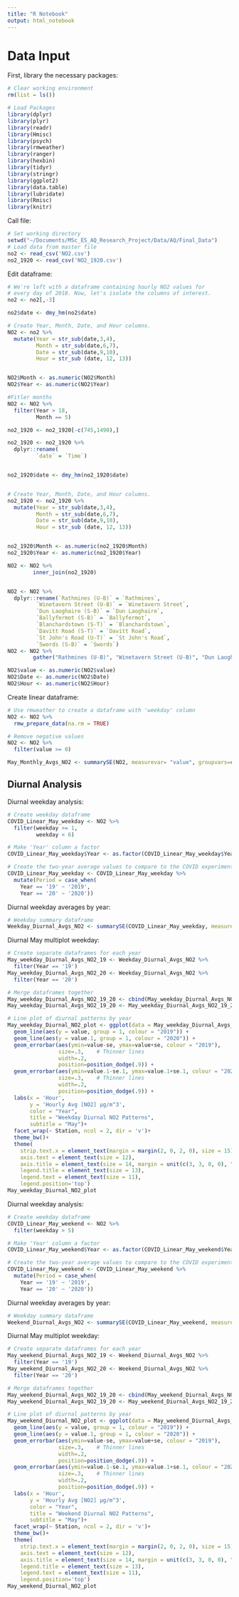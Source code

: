 ```yaml
---
title: "R Notebook"
output: html_notebook
---
```


# Data Input 

First, library the necessary packages:
```r
# Clear working environment
rm(list = ls())

# Load Packages
library(dplyr)
library(plyr)
library(readr)
library(Hmisc)
library(psych)
library(rmweather)
library(ranger)
library(hexbin)
library(tidyr)
library(stringr)
library(ggplot2)
library(data.table)
library(lubridate)
library(Rmisc)
library(knitr)
```

Call file:
```r
# Set working directory
setwd("~/Documents/MSc_ES_AQ_Research_Project/Data/AQ/Final_Data")
# Load data from master file
no2 <- read_csv('NO2.csv')
no2_1920 <- read_csv('NO2_1920.csv')
```

Edit dataframe: 
```r
# We're left with a dataframe containing hourly NO2 values for
# every day of 2018. Now, let's isolate the columns of interest.
no2 <- no2[,-3]

no2$date <- dmy_hm(no2$date)

# Create Year, Month, Date, and Hour columns.
NO2 <- no2 %>%
  mutate(Year = str_sub(date,3,4),
         Month = str_sub(date,6,7),
         Date = str_sub(date,9,10),
         Hour = str_sub (date, 12, 13))


NO2$Month <- as.numeric(NO2$Month)
NO2$Year <- as.numeric(NO2$Year)

#Fitler months
NO2 <- NO2 %>%
  filter(Year > 18,
         Month == 5)

no2_1920 <- no2_1920[-c(745,1490),]

no2_1920 <- no2_1920 %>%
  dplyr::rename(
         `date` = `Time`)


no2_1920$date <- dmy_hm(no2_1920$date)


# Create Year, Month, Date, and Hour columns.
no2_1920 <- no2_1920 %>%
  mutate(Year = str_sub(date,3,4),
         Month = str_sub(date,6,7),
         Date = str_sub(date,9,10),
         Hour = str_sub (date, 12, 13))


no2_1920$Month <- as.numeric(no2_1920$Month)
no2_1920$Year <- as.numeric(no2_1920$Year)

NO2 <- NO2 %>%
		inner_join(no2_1920)


NO2 <- NO2 %>%
  dplyr::rename(`Rathmines (U-B)` = `Rathmines`,
         `Winetavern Street (U-B)` = `Winetavern Street`,
         `Dun Laoghaire (S-B)` = `Dun Laoghaire`,
         `Ballyfermot (S-B)` = `Ballyfermot`,
         `Blanchardstown (S-T)` = `Blanchardstown`,
         `Davitt Road (S-T)` = `Davitt Road`,
         `St John's Road (U-T)` = `St John's Road`,
         `Swords (S-B)` = `Swords`)
NO2 <- NO2 %>%
		gather("Rathmines (U-B)", "Winetavern Street (U-B)", "Dun Laoghaire (S-B)", "Ballyfermot (S-B)", "Blanchardstown (S-T)", "Davitt Road (S-T)", "St John's Road (U-T)", "Swords (S-B)", key = 'Station', value = 'value')

NO2$value <- as.numeric(NO2$value)
NO2$Date <- as.numeric(NO2$Date)
NO2$Hour <- as.numeric(NO2$Hour)
```

Create linear dataframe: 
```r
# Use rmweather to create a dataframe with 'weekday' column
NO2 <- NO2 %>% 
  rmw_prepare_data(na.rm = TRUE)

# Remove negative values
NO2 <- NO2 %>%
  filter(value >= 0)

May_Monthly_Avgs_NO2 <- summarySE(NO2, measurevar= "value", groupvars=c('Station', "Year", "Month" ))
```


## Diurnal Analysis

Diurnal weekday analysis:
```r
# Create weekday dataframe
COVID_Linear_May_weekday <- NO2 %>%
  filter(weekday >= 1,
         weekday < 6)

# Make 'Year' column a factor
COVID_Linear_May_weekday$Year <- as.factor(COVID_Linear_May_weekday$Year)

# Create the two-year average values to compare to the COVID experimental period value. 
COVID_Linear_May_weekday <- COVID_Linear_May_weekday %>%
  mutate(Period = case_when(
    Year == '19' ~ '2019',
    Year == '20' ~ '2020'))
```

Diurnal weekday averages by year:
```r
# Weekday summary dataframe
Weekday_Diurnal_Avgs_NO2 <- summarySE(COVID_Linear_May_weekday, measurevar= "value", groupvars=c('Station', "Year", "Hour" ))
```

Diurnal May multiplot weekday:
```r
# Create separate dataframes for each year
May_weekday_Diurnal_Avgs_NO2_19 <- Weekday_Diurnal_Avgs_NO2 %>%
  filter(Year == '19')
May_weekday_Diurnal_Avgs_NO2_20 <- Weekday_Diurnal_Avgs_NO2 %>%
  filter(Year == '20')

# Merge dataframes together
May_weekday_Diurnal_Avgs_NO2_19_20 <- cbind(May_weekday_Diurnal_Avgs_NO2_19,May_weekday_Diurnal_Avgs_NO2_20)
May_weekday_Diurnal_Avgs_NO2_19_20 <- May_weekday_Diurnal_Avgs_NO2_19_20[,-c(9:12)]

# Line plot of diurnal patterns by year
May_weekday_Diurnal_NO2_plot <- ggplot(data = May_weekday_Diurnal_Avgs_NO2_19_20, aes(Hour)) +
  geom_line(aes(y = value, group = 1, colour = "2019")) +
  geom_line(aes(y = value.1, group = 1, colour = "2020")) +
  geom_errorbar(aes(ymin=value-se, ymax=value+se, colour = "2019"),
                size=.3,    # Thinner lines
                width=.2,
                position=position_dodge(.9)) +
  geom_errorbar(aes(ymin=value.1-se.1, ymax=value.1+se.1, colour = "2020"),
                size=.3,    # Thinner lines
                width=.2,
                position=position_dodge(.9)) +
  labs(x = 'Hour',
       y = 'Hourly Avg [NO2] µg/m^3',
       color = "Year",
       title = "Weekday Diurnal NO2 Patterns",
       subtitle = "May")+
  facet_wrap(~ Station, ncol = 2, dir = 'v')+
  theme_bw()+
  theme(
    strip.text.x = element_text(margin = margin(2, 0, 2, 0), size = 15),
    axis.text = element_text(size = 12),
    axis.title = element_text(size = 14, margin = unit(c(3, 3, 0, 0), "mm")),
    legend.title = element_text(size = 13),
    legend.text = element_text(size = 11),
    legend.position='top')
May_weekday_Diurnal_NO2_plot
```

Diurnal weekday analysis:
```r
# Create weekday dataframe
COVID_Linear_May_weekend <- NO2 %>%
  filter(weekday > 5)

# Make 'Year' column a factor
COVID_Linear_May_weekend$Year <- as.factor(COVID_Linear_May_weekend$Year)

# Create the two-year average values to compare to the COVID experimental period value. 
COVID_Linear_May_weekend <- COVID_Linear_May_weekend %>%
  mutate(Period = case_when(
    Year == '19' ~ '2019',
    Year == '20' ~ '2020'))
```

Diurnal weekday averages by year:
```r
# Weekday summary dataframe
Weekend_Diurnal_Avgs_NO2 <- summarySE(COVID_Linear_May_weekend, measurevar= "value", groupvars=c('Station', "Year", "Hour" ))
```

Diurnal May multiplot weekday:
```r
# Create separate dataframes for each year
May_weekend_Diurnal_Avgs_NO2_19 <- Weekend_Diurnal_Avgs_NO2 %>%
  filter(Year == '19')
May_weekend_Diurnal_Avgs_NO2_20 <- Weekend_Diurnal_Avgs_NO2 %>%
  filter(Year == '20')

# Merge dataframes together
May_weekend_Diurnal_Avgs_NO2_19_20 <- cbind(May_weekend_Diurnal_Avgs_NO2_19,May_weekend_Diurnal_Avgs_NO2_20)
May_weekend_Diurnal_Avgs_NO2_19_20 <- May_weekend_Diurnal_Avgs_NO2_19_20[,-c(9:12)]

# Line plot of diurnal patterns by year
May_weekend_Diurnal_NO2_plot <- ggplot(data = May_weekend_Diurnal_Avgs_NO2_19_20, aes(Hour)) +
  geom_line(aes(y = value, group = 1, colour = "2019")) +
  geom_line(aes(y = value.1, group = 1, colour = "2020")) +
  geom_errorbar(aes(ymin=value-se, ymax=value+se, colour = "2019"),
                size=.3,    # Thinner lines
                width=.2,
                position=position_dodge(.9)) +
  geom_errorbar(aes(ymin=value.1-se.1, ymax=value.1+se.1, colour = "2020"),
                size=.3,    # Thinner lines
                width=.2,
                position=position_dodge(.9)) +
  labs(x = 'Hour',
       y = 'Hourly Avg [NO2] µg/m^3',
       color = "Year",
       title = "Weekend Diurnal NO2 Patterns",
       subtitle = "May")+
  facet_wrap(~ Station, ncol = 2, dir = 'v')+
  theme_bw()+
  theme(
    strip.text.x = element_text(margin = margin(2, 0, 2, 0), size = 15),
    axis.text = element_text(size = 12),
    axis.title = element_text(size = 14, margin = unit(c(3, 3, 0, 0), "mm")),
    legend.title = element_text(size = 13),
    legend.text = element_text(size = 11),
    legend.position='top')
May_weekend_Diurnal_NO2_plot
```